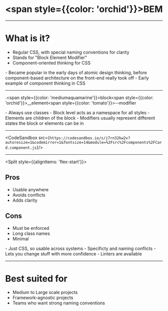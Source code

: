 

# <span style={{color: 'orchid'}}>BEM</span>

---

# What is it?
<ul>
<Appear>
    <li>Regular CSS, with special naming conventions for clarity</li>
    <li>Stands for "Block Element Modifier"</li>
    <li>Component-oriented thinking for CSS</li>
</Appear>
</ul>

<Notes>
- Became popular in the early days of atomic design thinking, before component-based architecture on the front-end really took off
- Early example of component thinking in CSS
</Notes>

---

.<span style={{color: 'mediumaquamarine'}}>block</span><span style={{color: 'orchid'}}>__element</span><span style={{color: 'tomato'}}>--modifier</span>


<Notes>
- Always use classes
- Block level acts as a namespace for all styles
- Elements are children of the block
- Modifiers usually represent different states the block or elements can be in
</Notes>

---

<CodeSandbox src={`https://codesandbox.io/s/j7rn32kw2v?autoresize=1&codemirror=1&fontsize=14&module=%2Fsrc%2Fcomponents%2FCard.component.js`}/>

---

<Split style={{alignItems: 'flex-start'}}>
<div style={{fontSize: '.75em', padding: '0 2rem'}}>
    <h2 style={{color: 'mediumaquamarine'}}>Pros</h2>
    <ul>
        <li>Usable anywhere</li>
        <li>Avoids conflicts</li>
        <li>Adds clarity</li>
    </ul>
</div>
<div style={{fontSize: '.75em', padding: '0 2rem'}}>
    <h2 style={{color: 'tomato'}}>Cons</h2>
    <ul>
        <li>Must be enforced</li>
        <li>Long class names</li>
        <li>Minimal</li>
    </ul>
</div>
</Split>

<Notes>
- Just CSS, so usable across systems
- Specificty and naming conflicts
- Lets you change stuff with more confidence
- Linters are available
</Notes>

---

# Best suited for
- Medium to Large scale projects
- Framework-agnostic projects
- Teams who want strong naming conventions
